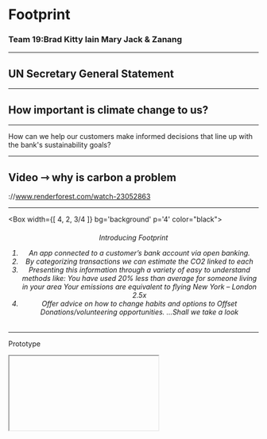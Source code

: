



# Footprint
### Team 19:Brad Kitty Iain Mary Jack & Zanang
---
## UN Secretary General Statement
---

## How important is climate change to us?

---

How can we help our customers make informed decisions that line up with the bank's sustainability goals?


---

## Video ⇾ why is carbon a problem
://www.renderforest.com/watch-23052863

---
<Box 
  width={[ 4, 2, 3/4 ]} bg='background' p='4' color="black">
    <center>
      <h6>Introducing Footprint
1.  An app connected to a customer’s bank account via open banking. 
2.  By categorizing transactions we can estimate the CO2 linked to each 
3.  Presenting this information through a variety of easy to understand methods like:
      You have used 20% less than average for someone living in your area 
      Your emissions are equivalent to flying New York – London 2.5x  
4.  Offer advice on how to change habits and options to Offset
       Donations/volunteering opportunities. ...Shall we take a look</h6>
    </center>    
</Box>

---

Prototype
<Iframe />

---

## Feedback
-Consumer feedback on MVP 
-Sustainability team
-Comms with working group?  do we want to include?
-Other feedback?

---

## Business Model/ roadmap
- Cost of setup
- Budget
- Risks
- The ask

---

# Areas of Opportunity

---

